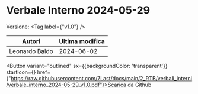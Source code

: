 

# Verbale Interno 2024-05-29

Versione: <Tag label={"v1.0"} />



|    Autori    |Ultima modifica|
|--------------|---------------|
|Leonardo Baldo|   2024-06-02  |

<Button variant="outlined" sx={{backgroundColor: 'transparent'}} startIcon={<GithubIcon />} href={"https://raw.githubusercontent.com/7Last/docs/main/2_RTB/verbali_interni/verbale_interno_2024-05-29_v1.0.pdf"}>Scarica da Github</Button>